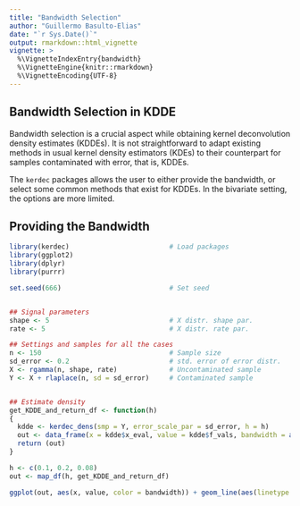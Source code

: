 ```yaml
---
title: "Bandwidth Selection"
author: "Guillermo Basulto-Elias"
date: "`r Sys.Date()`"
output: rmarkdown::html_vignette
vignette: >
  %\VignetteIndexEntry{bandwidth}
  %\VignetteEngine{knitr::rmarkdown}
  %\VignetteEncoding{UTF-8}
---
```


## Bandwidth Selection in KDDE

Bandwidth selection is a crucial aspect while obtaining kernel deconvolution density estimates (KDDEs). It is not straightforward to adapt existing methods in usual kernel density estimators (KDEs) to their counterpart for samples contaminated with error, that is, KDDEs.

The `kerdec` packages allows the user to either provide the bandwidth, or select some common methods that exist for KDDEs. In the bivariate setting, the options are more limited.

## Providing the Bandwidth

```r
library(kerdec)                         # Load packages
library(ggplot2)                         
library(dplyr)
library(purrr)

set.seed(666)                           # Set seed


## Signal parameters 
shape <- 5                              # X distr. shape par.
rate <- 5                               # X distr. rate par.

## Settings and samples for all the cases
n <- 150                                # Sample size
sd_error <- 0.2                         # std. error of error distr.
X <- rgamma(n, shape, rate)             # Uncontaminated sample
Y <- X + rlaplace(n, sd = sd_error)     # Contaminated sample


## Estimate density
get_KDDE_and_return_df <- function(h)
{
  kdde <- kerdec_dens(smp = Y, error_scale_par = sd_error, h = h)
  out <- data_frame(x = kdde$x_eval, value = kdde$f_vals, bandwidth = as.character(h))
  return (out)
}

h <- c(0.1, 0.2, 0.08)
out <- map_df(h, get_KDDE_and_return_df)

ggplot(out, aes(x, value, color = bandwidth)) + geom_line(aes(linetype = bandwidth))

```


